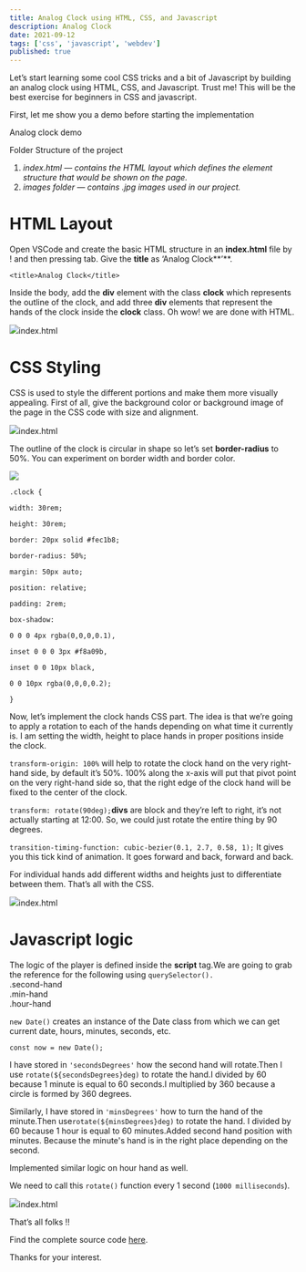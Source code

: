 ```yaml
---
title: Analog Clock using HTML, CSS, and Javascript
description: Analog Clock
date: 2021-09-12
tags: ['css', 'javascript', 'webdev']
published: true
---
```


Let’s start learning some cool CSS tricks and a bit of Javascript by building an analog clock using HTML, CSS, and Javascript. Trust me! This will be the best exercise for beginners in CSS and javascript.

First, let me show you a demo before starting the implementation

Analog clock demo

Folder Structure of the project

1.  _index.html — contains the HTML layout which defines the element structure that would be shown on the page._
2.  _images folder — contains .jpg images used in our project._

HTML Layout
===========

Open VSCode and create the basic HTML structure in an **index.html** file by ! and then pressing tab. Give the **title** as ‘Analog Clock**’**.

`<title>Analog Clock</title>`

Inside the body, add  the **div** element with the class **clock** which represents the outline of the clock, and add three **div** elements that represent the hands of the clock inside the **clock** class. Oh wow! we are done with HTML.

![](https://res.cloudinary.com/thewebdev/image/upload/v1633799184/JavaScript/analog-clock/1_oo387e.png)index.html

CSS Styling
===========

CSS is used to style the different portions and make them more visually appealing. First of all, give the background color or background image of the page in the CSS code with size and alignment.

![](https://res.cloudinary.com/thewebdev/image/upload/v1633799185/JavaScript/analog-clock/2_erlwwm.png)index.html

The outline of the clock is circular in shape so let’s set **border-radius** to 50%. You can experiment on border width and border color.

![](https://res.cloudinary.com/thewebdev/image/upload/v1633799185/JavaScript/analog-clock/3_wclfww.png)

`.clock {`

`width: 30rem;`

`height: 30rem;`

`border: 20px solid #fec1b8;`

`border-radius: 50%;`

`margin: 50px auto;`

`position: relative;`

`padding: 2rem;`

`box-shadow:`

`0 0 0 4px rgba(0,0,0,0.1),`

`inset 0 0 0 3px #f8a09b,`

`inset 0 0 10px black,`

`0 0 10px rgba(0,0,0,0.2);`

`}`

Now, let’s implement the clock hands CSS part. The idea is that we’re going to apply a rotation to each of the hands depending on what time it currently is. I am setting the width, height  to place hands in proper positions inside the clock.

`transform-origin: 100%` will help to rotate the clock hand on the very right-hand side, by default it’s 50%. 100% along the x-axis will put that pivot point on the very right-hand side so, that the right edge of the clock hand will be fixed to the center of the clock.

`transform: rotate(90deg);`**divs** are block and they’re left to right, it’s not actually starting at 12:00. So, we could just rotate the entire thing by 90 degrees.

`transition-timing-function: cubic-bezier(0.1, 2.7, 0.58, 1);` It gives you this tick kind of animation. It goes forward and back, forward and back.

For individual hands add different widths and heights just to differentiate between them. That’s all with the CSS.

![](https://res.cloudinary.com/thewebdev/image/upload/v1633799185/JavaScript/analog-clock/4_a7qfhf.png)index.html

Javascript logic
================

The logic of the player is defined inside the **script** tag.We are going to grab the reference for the following using `querySelector().`  
.second-hand  
.min-hand  
.hour-hand

`new Date()` creates an instance of the Date class from which we can get current date, hours, minutes, seconds, etc.

`const now = new Date();`

I have stored in `'secondsDegrees'` how the second hand will rotate.Then I use `rotate(${secondsDegrees}deg)` to rotate the hand.I divided by 60 because 1 minute is equal to 60 seconds.I multiplied by 360 because a circle is formed by 360 degrees.

Similarly, I have stored in `'minsDegrees'` how to turn the hand of the minute.Then use`rotate(${minsDegrees}deg)` to rotate the hand. I divided by 60 because 1 hour is equal to 60 minutes.Added second hand position with minutes. Because the minute's hand is in the right place depending on the second.

Implemented similar logic on hour hand as well.

We need to call this `rotate()` function every 1 second (`1000 milliseconds`).

![](https://res.cloudinary.com/thewebdev/image/upload/v1633799185/JavaScript/analog-clock/5_lu7wop.png)index.html

That’s all folks !!

Find the complete source code [here](https://github.com/Divyamcm/Projects/tree/main/Analog%20Clock).

Thanks for your interest.
